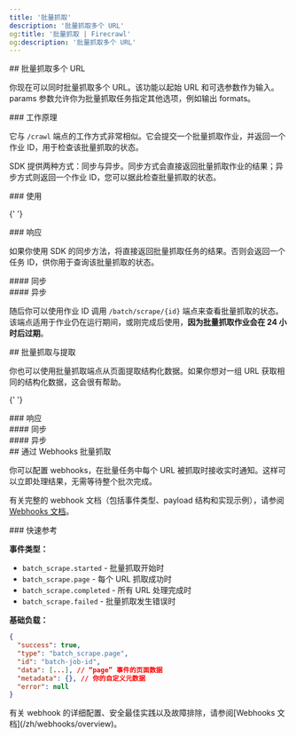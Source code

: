 ```yaml
---
title: '批量抓取'
description: '批量抓取多个 URL'
og:title: '批量抓取 | Firecrawl'
og:description: '批量抓取多个 URL'
---
```



<div id='batch-scraping-multiple-urls'>## 批量抓取多个 URL</div>

你现在可以同时批量抓取多个 URL。该功能以起始 URL 和可选参数作为输入。params 参数允许你为批量抓取任务指定其他选项，例如输出 formats。

<div id='how-it-works'>### 工作原理</div>

它与 `/crawl` 端点的工作方式非常相似。它会提交一个批量抓取作业，并返回一个作业 ID，用于检查该批量抓取的状态。

SDK 提供两种方式：同步与异步。同步方式会直接返回批量抓取作业的结果；异步方式则返回一个作业 ID，您可以据此检查批量抓取的状态。

<div id='usage'>### 使用</div>

<CodeGroup>
  <BatchScrapePython />

{' '}
<BatchScrapeNode />

  <BatchScrapeCURL />
</CodeGroup>

<div id='response'>### 响应</div>

如果你使用 SDK 的同步方法，将直接返回批量抓取任务的结果。否则会返回一个任务 ID，供你用于查询该批量抓取的状态。

<div id='synchronous'>#### 同步</div>

<BatchScrapeOutput />

<div id='asynchronous'>#### 异步</div>

随后你可以使用作业 ID 调用 `/batch/scrape/{id}` 端点来查看批量抓取的状态。该端点适用于作业仍在运行期间，或刚完成后使用，**因为批量抓取作业会在 24 小时后过期**。

<BatchScrapeAsyncOutput />

<div id='batch-scrape-with-extraction'>## 批量抓取与提取</div>

你也可以使用批量抓取端点从页面提取结构化数据。如果你想对一组 URL 获取相同的结构化数据，这会很有帮助。

<CodeGroup>
  <BatchScrapeExtractPython />

{' '}
<BatchScrapeExtractNode />

  <BatchScrapeExtractCURL />
</CodeGroup>

<div id='response'>### 响应</div>

<div id='synchronous'>#### 同步</div>

<BatchScrapeExtractOutput />

<div id='asynchronous'>#### 异步</div>

<BatchScrapeExtractAsyncOutput />

<div id='batch-scrape-with-webhooks'>## 通过 Webhooks 批量抓取</div>

你可以配置 webhooks，在批量任务中每个 URL 被抓取时接收实时通知。这样可以立即处理结果，无需等待整个批次完成。

<BatchScrapeWebhookCURL />

有关完整的 webhook 文档（包括事件类型、payload 结构和实现示例），请参阅 [Webhooks 文档](/zh/webhooks/overview)。

<div id='quick-reference'>### 快速参考</div>

**事件类型：**

- `batch_scrape.started` - 批量抓取开始时
- `batch_scrape.page` - 每个 URL 抓取成功时
- `batch_scrape.completed` - 所有 URL 处理完成时
- `batch_scrape.failed` - 批量抓取发生错误时

**基础负载：**

```json
{
  "success": true,
  "type": "batch_scrape.page",
  "id": "batch-job-id",
  "data": [...], // “page” 事件的页面数据
  "metadata": {}, // 你的自定义元数据
  "error": null
}
```

<Note>
  有关 webhook 的详细配置、安全最佳实践以及故障排除，请参阅[Webhooks
  文档](/zh/webhooks/overview)。
</Note>
